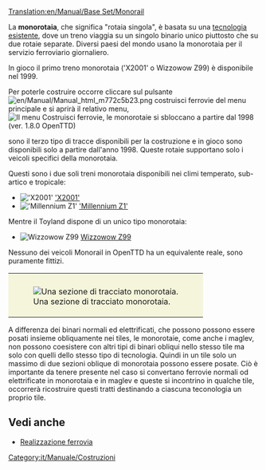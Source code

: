 [[Translation:en/Manual/Base Set/Monorail]]
{{it/Manuale/Set base/Tipi di ferrovia}}

La '''monorotaia''', che significa "rotaia singola", è basata su una [https://www.wikipedia.org/wiki/it:Monorotaia tecnologia esistente], dove un treno viaggia su un singolo binario unico piuttosto che su due rotaie separate. Diversi paesi del mondo usano la monorotaia per il servizio ferroviario giornaliero.

In gioco il primo treno monorotaia ('X2001' o Wizzowow Z99) è disponibile nel 1999.

Per poterle costruire occorre cliccare sul pulsante [[File:en/Manual/Manual html m772c5b23.png]] costruisci ferrovie del menu principale e si aprirà il relativo menu, 
[[File:it/Manuale/Set base/Ferrovie tipo 1998.png|none|frame|Il menu Costruisci ferrovie, le monorotaie si sbloccano a partire dal 1998 (ver. 1.8.0 OpenTTD)]] 

sono il terzo tipo di tracce disponibili per la costruzione e in gioco sono disponibili solo a partire dall'anno 1998. Queste rotaie supportano solo i veicoli specifici della monorotaia. 

Questi sono i due soli treni monorotaia disponibili nei climi temperato, sub-artico e tropicale:

*[[File:en/Manual/Base Set/Trains/X2001.png|'X2001']] [[it/Manuale/Set base/Treni/X2001|'X2001']]
*[[File:en/Manual/Base Set/Trains/Millenniumz1.png|'Millennium Z1']] [[it/Manuale/Set base/Treni/Millennium Z1|'Millennium Z1']]
Mentre il Toyland dispone di un unico tipo monorotaia:
*[[File:en/Manual/Base Set/Trains/Wizzowowz99.png|Wizzowow Z99]] [[it/Manuale/Set base/Treni/Wizzowow Z99|Wizzowow Z99]]

Nessuno dei veicoli Monorail in OpenTTD ha un equivalente reale, sono puramente fittizi.

{|style="border: 0px; margin: 5px auto 25px auto;"
|style="padding: 10px 10px 5px; 10px; background-color: #F5F5DC;"|[[File:en/Manual/Base Set/MonorialTemp.png|center|frame|Una sezione di tracciato monorotaia.]]
|}

A differenza dei binari normali ed elettrificati, che possono possono essere posati insieme obliquamente nei tiles, le monorotaie, come anche i maglev, non possono coesistere con altri tipi di binari obliqui nello stesso tile ma solo con quelli dello stesso tipo di tecnologia. Quindi in un tile solo un massimo di due sezioni oblique di monorotaia possono essere posate. Ciò è importante da tenere presente nel caso si convertano ferrovie normali od elettrificate in monorotaia e in maglev e queste si incontrino in qualche tile, occorrerà ricostruire questi tratti destinando a ciascuna teconologia un proprio tile.

==Vedi anche==
*[[it/Manuale/Realizzazione ferrovia|Realizzazione ferrovia]]

[[Category:it/Manuale/Costruzioni]]